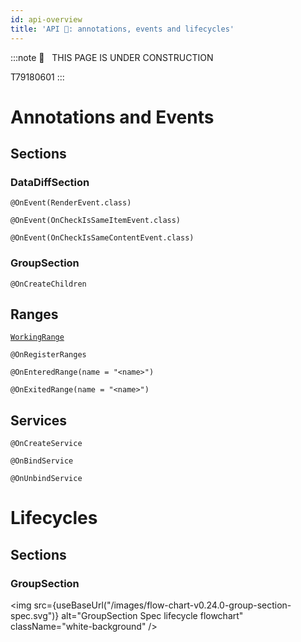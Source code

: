 ```yaml
---
id: api-overview
title: 'API 📄: annotations, events and lifecycles'
---
```


:::note
🚧   THIS PAGE IS UNDER CONSTRUCTION

T79180601
:::


# Annotations and Events

## Sections

### DataDiffSection

`@OnEvent(RenderEvent.class)`

`@OnEvent(OnCheckIsSameItemEvent.class)`

`@OnEvent(OnCheckIsSameContentEvent.class)`

### GroupSection

`@OnCreateChildren`

## Ranges

[`WorkingRange`](pathname:///javadoc/com/facebook/litho/WorkingRange.html)

`@OnRegisterRanges`

`@OnEnteredRange(name = "<name>")`

`@OnExitedRange(name = "<name>")`

## Services

`@OnCreateService`

`@OnBindService`

`@OnUnbindService`

# Lifecycles

## Sections

### GroupSection

<img src={useBaseUrl("/images/flow-chart-v0.24.0-group-section-spec.svg")} alt="GroupSection Spec lifecycle flowchart" className="white-background" />
